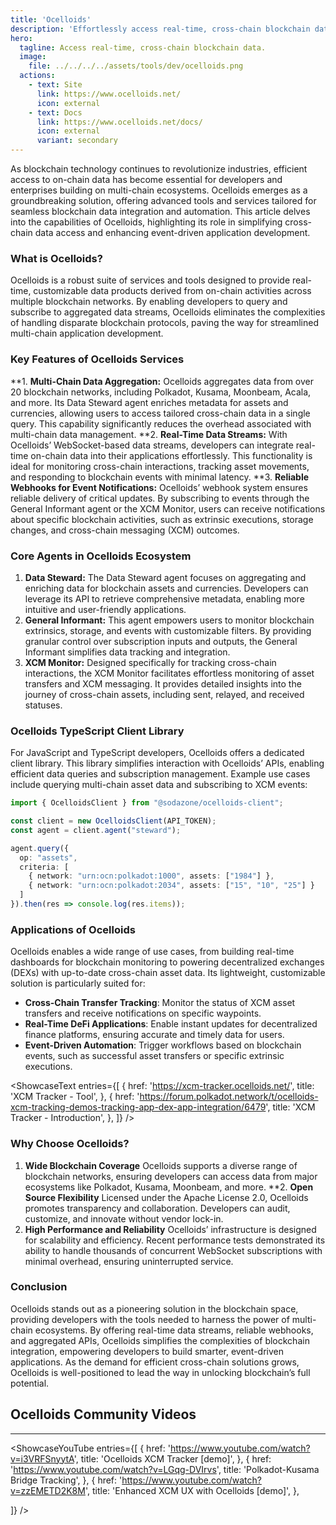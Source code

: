 ```yaml
---
title: 'Ocelloids'
description: 'Effortlessly access real-time, cross-chain blockchain data with Ocelloids. Simplify integration, enhance automation, and build smarter apps.'
hero:
  tagline: Access real-time, cross-chain blockchain data.
  image: 
    file: ../../../../assets/tools/dev/ocelloids.png
  actions:
    - text: Site
      link: https://www.ocelloids.net/
      icon: external
    - text: Docs
      link: https://www.ocelloids.net/docs/
      icon: external
      variant: secondary
---
```



As blockchain technology continues to revolutionize industries, efficient access to on-chain data has become essential for developers and enterprises building on multi-chain ecosystems. 
Ocelloids emerges as a groundbreaking solution, offering advanced tools and services tailored for seamless blockchain data integration and automation. This article delves into the capabilities of Ocelloids, highlighting its role in simplifying cross-chain data access and enhancing event-driven application development.

### **What is Ocelloids?**
Ocelloids is a robust suite of services and tools designed to provide real-time, customizable data products derived from on-chain activities across multiple blockchain networks. By enabling developers to query and subscribe to aggregated data streams, Ocelloids eliminates the complexities of handling disparate blockchain protocols, paving the way for streamlined multi-chain application development.

### **Key Features of Ocelloids Services**
**1. **Multi-Chain Data Aggregation:** Ocelloids aggregates data from over 20 blockchain networks, including Polkadot, Kusama, Moonbeam, Acala, and more. Its Data Steward agent enriches metadata for assets and currencies, allowing users to access tailored cross-chain data in a single query. This capability significantly reduces the overhead associated with multi-chain data management.
**2. **Real-Time Data Streams:** With Ocelloids’ WebSocket-based data streams, developers can integrate real-time on-chain data into their applications effortlessly. This functionality is ideal for monitoring cross-chain interactions, tracking asset movements, and responding to blockchain events with minimal latency.
**3. **Reliable Webhooks for Event Notifications:** Ocelloids’ webhook system ensures reliable delivery of critical updates. By subscribing to events through the General Informant agent or the XCM Monitor, users can receive notifications about specific blockchain activities, such as extrinsic executions, storage changes, and cross-chain messaging (XCM) outcomes.

### **Core Agents in Ocelloids Ecosystem**
1. **Data Steward:** The Data Steward agent focuses on aggregating and enriching data for blockchain assets and currencies. Developers can leverage its API to retrieve comprehensive metadata, enabling more intuitive and user-friendly applications.
2. **General Informant:** This agent empowers users to monitor blockchain extrinsics, storage, and events with customizable filters. By providing granular control over subscription inputs and outputs, the General Informant simplifies data tracking and integration.
3. **XCM Monitor:** Designed specifically for tracking cross-chain interactions, the XCM Monitor facilitates effortless monitoring of asset transfers and XCM messaging. It provides detailed insights into the journey of cross-chain assets, including sent, relayed, and received statuses.

### **Ocelloids TypeScript Client Library**
For JavaScript and TypeScript developers, Ocelloids offers a dedicated client library. This library simplifies interaction with Ocelloids’ APIs, enabling efficient data queries and subscription management. Example use cases include querying multi-chain asset data and subscribing to XCM events:

```typescript
import { OcelloidsClient } from "@sodazone/ocelloids-client";

const client = new OcelloidsClient(API_TOKEN);
const agent = client.agent("steward");

agent.query({
  op: "assets",
  criteria: [
    { network: "urn:ocn:polkadot:1000", assets: ["1984"] },
    { network: "urn:ocn:polkadot:2034", assets: ["15", "10", "25"] }
  ]
}).then(res => console.log(res.items));
```

### **Applications of Ocelloids**
Ocelloids enables a wide range of use cases, from building real-time dashboards for blockchain monitoring to powering decentralized exchanges (DEXs) with up-to-date cross-chain asset data. Its lightweight, customizable solution is particularly suited for:
- **Cross-Chain Transfer Tracking**: Monitor the status of XCM asset transfers and receive notifications on specific waypoints.
- **Real-Time DeFi Applications**: Enable instant updates for decentralized finance platforms, ensuring accurate and timely data for users.
- **Event-Driven Automation**: Trigger workflows based on blockchain events, such as successful asset transfers or specific extrinsic executions.


<ShowcaseText
  entries={[
    {
      href: 'https://xcm-tracker.ocelloids.net/',
      title: 'XCM Tracker - Tool',
    },
    {
      href: 'https://forum.polkadot.network/t/ocelloids-xcm-tracking-demos-tracking-app-dex-app-integration/6479',
      title: 'XCM Tracker - Introduction',
    },
  ]}
/>

### **Why Choose Ocelloids?**
1. **Wide Blockchain Coverage**
Ocelloids supports a diverse range of blockchain networks, ensuring developers can access data from major ecosystems like Polkadot, Kusama, Moonbeam, and more.
**2. **Open Source Flexibility**
Licensed under the Apache License 2.0, Ocelloids promotes transparency and collaboration. Developers can audit, customize, and innovate without vendor lock-in.
3. **High Performance and Reliability**
Ocelloids’ infrastructure is designed for scalability and efficiency. Recent performance tests demonstrated its ability to handle thousands of concurrent WebSocket subscriptions with minimal overhead, ensuring uninterrupted service.

### Conclusion
Ocelloids stands out as a pioneering solution in the blockchain space, providing developers with the tools needed to harness the power of multi-chain ecosystems. By offering real-time data streams, reliable webhooks, and aggregated APIs, Ocelloids simplifies the complexities of blockchain integration, empowering developers to build smarter, event-driven applications. As the demand for efficient cross-chain solutions grows, Ocelloids is well-positioned to lead the way in unlocking blockchain’s full potential.

## Ocelloids Community Videos
------------
<ShowcaseYouTube
  entries={[
             {
      href: 'https://www.youtube.com/watch?v=i3VRFSnyytA',
      title: 'Ocelloids XCM Tracker [demo]',
          },
          {
      href: 'https://www.youtube.com/watch?v=LGqg-DVIrvs',
      title: 'Polkadot-Kusama Bridge Tracking',
          },
              {
      href: 'https://www.youtube.com/watch?v=zzEMETD2K8M',
      title: 'Enhanced XCM UX with Ocelloids [demo]',
        },

  ]} />